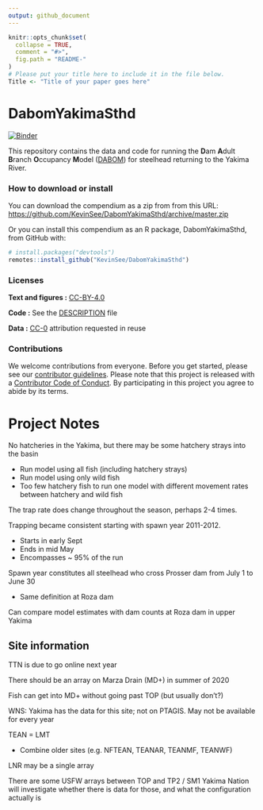 ```yaml
---
output: github_document
---
```


<!-- README.md is generated from README.Rmd. Please edit that file -->

```r
knitr::opts_chunk$set(
  collapse = TRUE,
  comment = "#>",
  fig.path = "README-"
)
# Please put your title here to include it in the file below.
Title <- "Title of your paper goes here"
```

# DabomYakimaSthd

[![Binder](https://mybinder.org/badge_logo.svg)](https://mybinder.org/v2/gh/KevinSee/DabomYakimaSthd/master?urlpath=rstudio)

This repository contains the data and code for running the **D**am **A**dult **B**ranch **O**ccupancy **M**odel ([DABOM](https://github.com/KevinSee/DABOM)) for steelhead returning to the Yakima River. 


### How to download or install

You can download the compendium as a zip from from this URL: <https://github.com/KevinSee/DabomYakimaSthd/archive/master.zip>

Or you can install this compendium as an R package, DabomYakimaSthd, from GitHub with:


```r
# install.packages("devtools")
remotes::install_github("KevinSee/DabomYakimaSthd")
```


### Licenses

**Text and figures :**  [CC-BY-4.0](http://creativecommons.org/licenses/by/4.0/)

**Code :** See the [DESCRIPTION](DESCRIPTION) file

**Data :** [CC-0](http://creativecommons.org/publicdomain/zero/1.0/) attribution requested in reuse

### Contributions

We welcome contributions from everyone. Before you get started, please see our [contributor guidelines](CONTRIBUTING.md). Please note that this project is released with a [Contributor Code of Conduct](CONDUCT.md). By participating in this project you agree to abide by its terms.

# Project Notes

No hatcheries in the Yakima, but there may be some hatchery strays into the basin

* Run model using all fish (including hatchery strays)
* Run model using only wild fish
* Too few hatchery fish to run one model with different movement rates between hatchery and wild fish

The trap rate does change throughout the season, perhaps 2-4 times.

Trapping became consistent starting with spawn year 2011-2012.

* Starts in early Sept
* Ends in mid May
* Encompasses ~ 95% of the run

Spawn year constitutes all steelhead who cross Prosser dam from July 1 to June 30

* Same definition at Roza dam

Can compare model estimates with dam counts at Roza dam in upper Yakima

## Site information

TTN is due to go online next year

There should be an array on Marza Drain (MD+) in summer of 2020

Fish can get into MD+ without going past TOP (but usually don't?)

WNS: Yakima has the data for this site; not on PTAGIS. May not be available for every year

TEAN = LMT

* Combine older sites (e.g. NFTEAN, TEANAR, TEANMF, TEANWF)

LNR may be a single array

There are some USFW arrays between TOP and TP2 / SM1
Yakima Nation will investigate whether there is data for those, and what the configuration actually is
